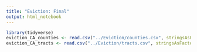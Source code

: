 ```yaml
---
title: "Eviction: Final"
output: html_notebook
---
```


```r
library(tidyverse)
eviction_CA_counties <- read.csv("../Eviction/counties.csv", stringsAsFactors = FALSE)
eviction_CA_tracts <- read.csv("../Eviction/tracts.csv", stringsAsFactors = FALSE)
```


